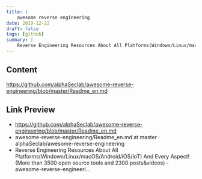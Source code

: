 ```yaml
---
title: |
    awesome reverse engineering
date: 2019-12-22
draft: false
tags: [github]
summary: |
    Reverse Engineering Resources About All Platforms(Windows/Linux/macOS/Android/iOS/IoT) And Every Aspect! (More than 3500 open source tools and 2300 posts&amp;videos) - awesome-reverse-engineering/R...
---
```


## Content

https://github.com/alphaSeclab/awesome-reverse-engineering/blob/master/Readme_en.md

## Link Preview

- https://github.com/alphaSeclab/awesome-reverse-engineering/blob/master/Readme_en.md
- awesome-reverse-engineering/Readme_en.md at master · alphaSeclab/awesome-reverse-engineering
- Reverse Engineering Resources About All Platforms(Windows/Linux/macOS/Android/iOS/IoT) And Every Aspect! (More than 3500 open source tools and 2300 posts&videos) - awesome-reverse-engineeri...

